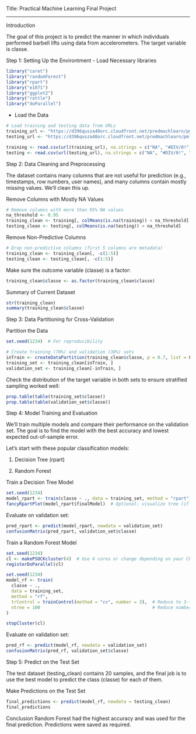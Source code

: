 Title: Practical Machine Learning Final Project

**************************************************************************
Introduction

The goal of this project is to predict the manner in which individuals performed barbell lifts using data from accelerometers. The target variable is classe.

Step 1: Setting Up the Environtment
- Load Necessary libraries
```{r}
library("caret")
library("randomForest")
library("rpart")
library("e1071")
library("ggplot2")
library("rattle")
library("doParallel")
```

- Load the Data
```{r}
# Load training and testing data from URLs
training_url <- "https://d396qusza40orc.cloudfront.net/predmachlearn/pml-training.csv"
testing_url <- "https://d396qusza40orc.cloudfront.net/predmachlearn/pml-testing.csv"

training <- read.csv(url(training_url), na.strings = c("NA", "#DIV/0!", ""))
testing <- read.csv(url(testing_url), na.strings = c("NA", "#DIV/0!", ""))
```

Step 2: Data Cleaning and Preprocessing

The dataset contains many columns that are not useful for prediction (e.g., timestamps, row numbers, user names), and many columns contain mostly missing values. We’ll clean this up.

Remove Columns with Mostly NA Values
```{r}
# Remove columns with more than 95% NA values
na_threshold <- 0.95
training_clean <- training[, colMeans(is.na(training)) < na_threshold]
testing_clean <- testing[, colMeans(is.na(testing)) < na_threshold]
```

Remove Non-Predictive Columns
```{r}
# Drop non-predictive columns (first 5 columns are metadata)
training_clean <- training_clean[, -c(1:5)]
testing_clean <- testing_clean[, -c(1:5)]
```

Make sure the outcome variable (classe) is a factor:
```{r}
training_clean$classe <- as.factor(training_clean$classe)

```

Summary of Current Dataset
```{r}
str(training_clean)
summary(training_clean$classe)

```


Step 3: Data Partitioning for Cross-Validation

Partition the Data
```{r}
set.seed(1234)  # For reproducibility

# Create training (70%) and validation (30%) sets
inTrain <- createDataPartition(training_clean$classe, p = 0.7, list = FALSE)
training_set <- training_clean[inTrain, ]
validation_set <- training_clean[-inTrain, ]

```

Check the distribution of the target variable in both sets to ensure stratified sampling worked well:
```{r}
prop.table(table(training_set$classe))
prop.table(table(validation_set$classe))
```


Step 4: Model Training and Evaluation

We'll train multiple models and compare their performance on the validation set. The goal is to find the model with the best accuracy and lowest expected out-of-sample error.

Let’s start with these popular classification models:

1. Decision Tree (rpart)

2. Random Forest

 Train a Decision Tree Model
```{r}
set.seed(1234)
model_rpart <- train(classe ~ ., data = training_set, method = "rpart")
fancyRpartPlot(model_rpart$finalModel)  # Optional: visualize tree (if rattle package installed)

```

Evaluate on validation set:
```{r}
pred_rpart <- predict(model_rpart, newdata = validation_set)
confusionMatrix(pred_rpart, validation_set$classe)
```

Train a Random Forest Model
```{r}
set.seed(1234)
cl <- makePSOCKcluster(4)  # Use 4 cores or change depending on your CPU
registerDoParallel(cl)

set.seed(1234)
model_rf <- train(
  classe ~ ., 
  data = training_set, 
  method = "rf", 
  trControl = trainControl(method = "cv", number = 3),  # Reduce to 3-fold CV
  ntree = 100                                           # Reduce number of trees
)

stopCluster(cl)

```

Evaluate on validation set:
```{r}
pred_rf <- predict(model_rf, newdata = validation_set)
confusionMatrix(pred_rf, validation_set$classe)
```


Step 5: Predict on the Test Set

The test dataset (testing_clean) contains 20 samples, and the final job is to use the best model to predict the class (classe) for each of them.

Make Predictions on the Test Set
```{r}
final_predictions <- predict(model_rf, newdata = testing_clean)
final_predictions
```


Conclusion
Random Forest had the highest accuracy and was used for the final prediction. Predictions were saved as required.

